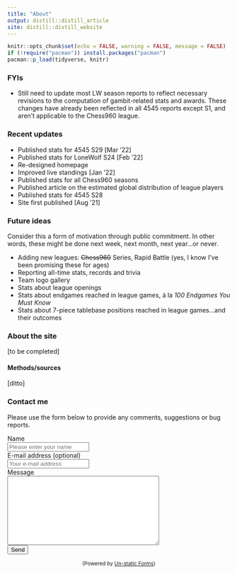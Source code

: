 ```yaml
---
title: "About"
output: distill::distill_article
site: distill::distill_website
---
```



```r
knitr::opts_chunk$set(echo = FALSE, warning = FALSE, message = FALSE)
if (!require("pacman")) install.packages("pacman")
pacman::p_load(tidyverse, knitr)
```



### FYIs

- Still need to update most LW season reports to reflect necessary revisions to the computation of gambit-related stats and awards. These changes have already been reflected in all 4545 reports except S1, and aren't applicable to the Chess960 league. 


### Recent updates

- Published stats for 4545 S29 [Mar '22]
- Published stats for LoneWolf S24 [Feb '22]
- Re-designed homepage
- Improved live standings [Jan '22]
- Published stats for all Chess960 seasons
- Published article on the estimated global distribution of league players
- Published stats for 4545 S28
- Site first published [Aug '21]


### Future ideas

Consider this a form of motivation through public commitment. In other words, these might be done next week, next month, next year...or never.

- Adding new leagues: ~~Chess960~~ Series, Rapid Battle (yes, I know I've been promising these for ages)
- Reporting all-time stats, records and trivia
- Team logo gallery
- Stats about league openings
- Stats about endgames reached in league games, à la *100 Endgames You Must Know*
- Stats about 7-piece tablebase positions reached in league games...and their outcomes


### About the site

[to be completed]

#### Methods/sources

[ditto]


### Contact me {#contact}

Please use the form below to provide any comments, suggestions or bug reports.

```{=html}
<form method="post" action="https://forms.un-static.com/forms/c65e8c7acaf8b132767fee1fba923d3d07b959c5">
  <div class="form-group row">
    <label for="name" class="col-4 col-form-label">Name</label>
    <div class="col-8">
      <div class="input-group">
        <div class="input-group-addon">
          <i class="fa fa-user"></i>
        </div>
        <input id="name" name="name" placeholder="Please enter your name" type="text" required="required" class="form-control">
      </div>
    </div>
  </div>
  <div class="form-group row">
    <label for="email" class="col-4 col-form-label">E-mail address (optional)</label>
    <div class="col-8">
      <div class="input-group">
        <div class="input-group-addon">
          <i class="fa fa-envelope"></i>
        </div>
        <input id="email" name="email" placeholder="Your e-mail address" type="text" class="form-control">
      </div>
    </div>
  </div>
  <div class="form-group row">
    <label for="message" class="col-4 col-form-label">Message</label>
    <div class="col-8">
      <textarea id="message" name="message" cols="40" rows="10" required="required" class="form-control"></textarea>
    </div>
  </div>
  <div class="form-group row">
    <div class="offset-4 col-8">
      <button name="submit" type="submit" class="button">Send</button>
    </div>
  </div>
</form>
<div align="center">
  <p><small>(Powered by <a rel="nofollow" href="https://un-static.com/">Un-static Forms</a>)</small></p>
</div>
```

